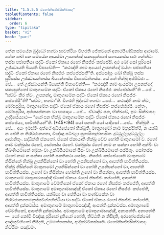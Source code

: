 ```yaml
---
title: "1.5.5.5 රහෝනිසජ්ජසික්ඛාපද"
tableOfContents: false
sidebar:
  order: 6
type: "tipitaka"
basket: "vi"
book: "paci"
---
```



<DynamicBreadcrumb />

<Division number="289" book="paci">

<Paragraph number="919" book="paci">
තේන සමයේන බුද්ධෝ භගවා සාවත්ථියං විහරති ජේතවනේ අනාථපිණ්ඩිකස්ස ආරාමේ. තේන ඛෝ පන සමයේන ආයස්මා උපනන්දෝ සක්‍යපුත්තෝ සහායකස්ස ඝරං ගන්ත්වා තස්ස පජාපතියා සද්ධිං ඒකෝ ඒකාය රහෝ නිසජ්ජං කප්පේසි. අථ ඛෝ සෝ පුරිසෝ උජ්ඣායති ඛිය්‍යති විපාචේති—  “කථඤ්හි නාම අය්‍යෝ උපනන්දෝ මය්හං පජාපතියා සද්ධිං ඒකෝ ඒකාය රහෝ නිසජ්ජං කප්පේස්සතී”ති.
</Paragraph>

<Paragraph number="920" book="paci">
අස්සෝසුං ඛෝ භික්ඛූ තස්ස පුරිසස්ස උජ්ඣායන්තස්ස ඛිය්‍යන්තස්ස විපාචේන්තස්ස. යේ තේ භික්ඛූ අප්පිච්ඡා …පේ…  තේ උජ්ඣායන්ති ඛිය්‍යන්ති විපාචේන්ති—  “කථඤ්හි නාම ආයස්මා උපනන්දෝ සක්‍යපුත්තෝ මාතුගාමේන සද්ධිං ඒකෝ ඒකාය රහෝ නිසජ්ජං කප්පේස්සතී”ති …පේ…  “සච්චං කිර ත්වං, උපනන්ද, මාතුගාමේන සද්ධිං ඒකෝ ඒකාය රහෝ නිසජ්ජං කප්පේසී”ති? “සච්චං, භගවා”ති. විගරහි බුද්ධෝ භගවා …පේ…  කථඤ්හි නාම ත්වං, මෝඝපුරිස, මාතුගාමේන සද්ධිං ඒකෝ ඒකාය රහෝ නිසජ්ජං කප්පේස්සසි. නේතං, මෝඝපුරිස, අප්පසන්නානං වා පාසාදාය …පේ…  ඒවඤ්ච පන, භික්ඛවේ, ඉමං සික්ඛාපදං උද්දිසේය්‍යාථ—
</Paragraph>

</Division>
<Division number="290" book="paci">

<Paragraph number="921" book="paci">
<Emphasis>“යෝ පන භික්ඛු මාතුගාමේන සද්ධිං ඒකෝ ඒකාය රහෝ නිසජ්ජං කප්පේය්‍ය, පාචිත්තියන්”</Emphasis>ති. (*45*:<Emphasis>94</Emphasis>)
</Paragraph>

</Division>
<Division number="291" book="paci">

<Paragraph number="922" book="paci">
<Emphasis>යෝ පනා</Emphasis>ති යෝ යාදිසෝ …පේ…  <Emphasis>භික්ඛූ</Emphasis>ති …පේ…  අයං ඉමස්මිං අත්ථේ අධිප්පේතෝ භික්ඛූති.
</Paragraph>

<Paragraph number="923" book="paci">
<Emphasis>මාතුගාමෝ</Emphasis> නාම මනුස්සිත්ථී, න යක්ඛී න පේතී න තිරච්ඡානගතා, විඤ්ඤූ පටිබලා සුභාසිතදුබ්භාසිතං දුට්ඨුල්ලාදුට්ඨුල්ලං ආජානිතුං.
</Paragraph>

<Paragraph number="924" book="paci">
<Emphasis>සද්ධින්</Emphasis>ති ඒකතෝ.
</Paragraph>

<Paragraph number="925" book="paci">
<Emphasis>ඒකෝ ඒකායා</Emphasis>ති භික්ඛු චේව හෝති මාතුගාමෝ ච.
</Paragraph>

<Paragraph number="926" book="paci">
<Emphasis>රහෝ</Emphasis> නාම චක්ඛුස්ස රහෝ, සෝතස්ස රහෝ. <Emphasis>චක්ඛුස්ස රහෝ</Emphasis> නාම න සක්කා හෝති අක්ඛිං වා නිඛණීයමානේ භමුකං වා උක්ඛිපීයමානේ සීසං වා උක්ඛිපීයමානේ පස්සිතුං. <Emphasis>සෝතස්ස රහෝ</Emphasis> නාම න සක්කා හෝති පකතිකථා සෝතුං.
</Paragraph>

<Paragraph number="927" book="paci">
<Emphasis>නිසජ්ජං කප්පේය්‍යා</Emphasis>ති මාතුගාමේ නිසින්නේ භික්ඛු උපනිසින්නෝ වා හෝති උපනිපන්නෝ වා, ආපත්ති පාචිත්තියස්ස. භික්ඛු නිසින්නේ මාතුගාමෝ උපනිසින්නෝ වා හෝති උපනිපන්නෝ වා, ආපත්ති පාචිත්තියස්ස. උභෝ වා නිසින්නා හෝන්ති උභෝ වා නිපන්නා, ආපත්ති පාචිත්තියස්ස.
</Paragraph>

</Division>
<Division number="292" book="paci">

<Paragraph number="928" book="paci">
මාතුගාමේ මාතුගාමසඤ්ඤී ඒකෝ ඒකාය රහෝ නිසජ්ජං කප්පේති, ආපත්ති පාචිත්තියස්ස. මාතුගාමේ වේමතිකෝ ඒකෝ ඒකාය රහෝ නිසජ්ජං කප්පේති, ආපත්ති පාචිත්තියස්ස. මාතුගාමේ අමාතුගාමසඤ්ඤී ඒකෝ ඒකාය රහෝ නිසජ්ජං කප්පේති, ආපත්ති පාචිත්තියස්ස.
</Paragraph>

<Paragraph number="929" book="paci">
යක්ඛියා වා පේතියා වා පණ්ඩකේන වා තිරච්ඡානගතමනුස්සවිග්ගහිත්ථියා වා සද්ධිං ඒකෝ ඒකාය රහෝ නිසජ්ජං කප්පේති, ආපත්ති දුක්කටස්ස. අමාතුගාමේ මාතුගාමසඤ්ඤී, ආපත්ති දුක්කටස්ස. අමාතුගාමේ වේමතිකෝ, ආපත්ති දුක්කටස්ස. අමාතුගාමේ අමාතුගාමසඤ්ඤී, අනාපත්ති.
</Paragraph>

</Division>
<Division number="293" book="paci">

<Paragraph number="930" book="paci">
අනාපත්ති—  යෝ කෝචි විඤ්ඤූ පුරිසෝ දුතියෝ හෝති, තිට්ඨති න නිසීදති, අරහෝපේක්ඛෝ අඤ්ඤවිහිතෝ නිසීදති, උම්මත්තකස්ස, ආදිකම්මිකස්සාති.

</Paragraph>
</Division>

<Paragraph number="931" type="center" book="paci">
රහෝනිසජ්ජසික්ඛාපදං නිට්ඨිතං පඤ්චමං.
</Paragraph>